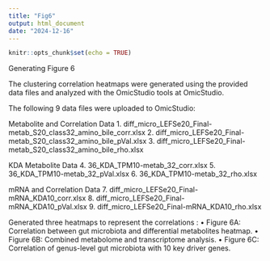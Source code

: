 ```yaml
---
title: "Fig6"
output: html_document
date: "2024-12-16"
---
```


```r
knitr::opts_chunk$set(echo = TRUE)
```


Generating Figure 6

The clustering correlation heatmaps were generated using the provided data files and analyzed with the OmicStudio tools at OmicStudio.

The following 9 data files were uploaded to OmicStudio:

Metabolite and Correlation Data
	1.	diff_micro_LEFSe20_Final-metab_S20_class32_amino_bile_corr.xlsx
	2.	diff_micro_LEFSe20_Final-metab_S20_class32_amino_bile_pVal.xlsx
	3.	diff_micro_LEFSe20_Final-metab_S20_class32_amino_bile_rho.xlsx

KDA Metabolite Data
4. 36_KDA_TPM10-metab_32_corr.xlsx
5. 36_KDA_TPM10-metab_32_pVal.xlsx
6. 36_KDA_TPM10-metab_32_rho.xlsx

mRNA and Correlation Data
7. diff_micro_LEFSe20_Final-mRNA_KDA10_corr.xlsx
8. diff_micro_LEFSe20_Final-mRNA_KDA10_pVal.xlsx
9. diff_micro_LEFSe20_Final-mRNA_KDA10_rho.xlsx


Generated three heatmaps to represent the correlations :
	•	Figure 6A: Correlation between gut microbiota and differential metabolites heatmap.
	•	Figure 6B: Combined metabolome and transcriptome analysis. 
	•	Figure 6C: Correlation of genus-level gut microbiota with 10 key driver genes. 